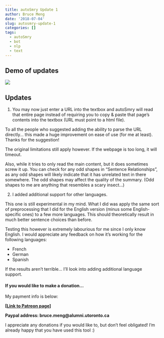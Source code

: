 ```yaml
---
title: autoSmry Update 1
author: Bruce Meng
date: '2018-07-04'
slug: autosmry-update-1
categories: []
tags:
  - autoSmry
  - bot
  - nlp
  - text
---
```


## Demo of updates

![](/img/autosmry.update.1/autosmry.update.1.gif)


## Updates

1. You may now just enter a URL into the textbox and autoSmry will read that entire page instead of requiring you to copy & paste that page's contents into the textbox (URL must point to a html file).

To all the people who suggested adding the ability to parse the URL directly... this made a huge improvement on ease of use (for me at least). Thanks for the suggestion!

The original limitations still apply however. If the webpage is too long, it will timeout.

Also, while it tries to only read the main content, but it does sometimes screw it up. You can check for any odd shapes in "Sentence Relationships", as any odd shapes will likely indicate that it has unrelated text in there somewhere. The odd shapes may affect the quality of the summary. (Odd shapes to me are anything that resembles a scary insect...)

2. I added additional support for other languages. 

This one is still experimental in my mind. What I did was apply the same sort of preprocessing that I did for the English version (minus some English-specific ones) to a few more languages. This should theoretically result in much better sentence choices than before.

Testing this however is extremely labourious for me since I only know English. I would appreciate any feedback on how it's working for the following languages:

* French
* German
* Spanish

If the results aren't terrible... I'll look into adding additional language support.

#### If you would like to make a donation...

My payment info is below:

**[[Link to Patreon page](https://www.patreon.com/bruce_meng)]**


**Paypal address: bruce.meng@alumni.utoronto.ca**

I appreciate any donations if you would like to, but don't feel obligated! I'm already happy that you have used this tool :)